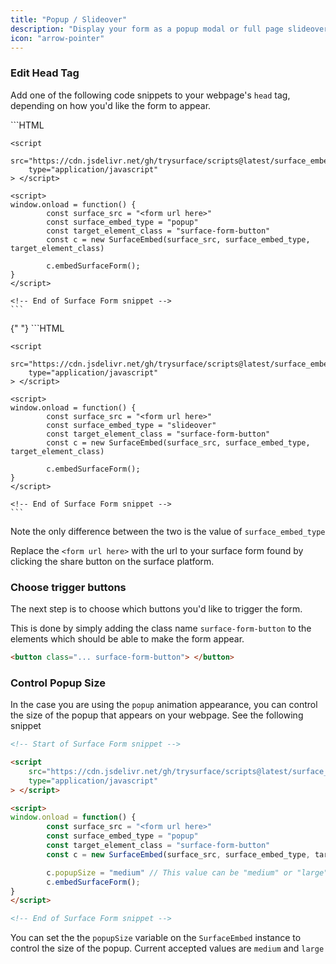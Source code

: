 ```yaml
---
title: "Popup / Slideover"
description: "Display your form as a popup modal or full page slideover"
icon: "arrow-pointer"
---
```


### Edit Head Tag

Add one of the following code snippets to your webpage's `head` tag, depending on how you'd like the form to appear.

<AccordionGroup>
  <Accordion title="Popup">
    ```HTML
    <!-- Start of Surface Form snippet -->

    <script
        src="https://cdn.jsdelivr.net/gh/trysurface/scripts@latest/surface_embed_v1.js"
        type="application/javascript"
    > </script>

    <script>
    window.onload = function() {
            const surface_src = "<form url here>"
            const surface_embed_type = "popup"
            const target_element_class = "surface-form-button"
            const c = new SurfaceEmbed(surface_src, surface_embed_type, target_element_class)

            c.embedSurfaceForm();
    }
    </script>

    <!-- End of Surface Form snippet -->
    ```

  </Accordion>
{" "}

<Accordion title="Slideover">
    ```HTML
    <!-- Start of Surface Form snippet -->

    <script
        src="https://cdn.jsdelivr.net/gh/trysurface/scripts@latest/surface_embed_v1.js"
        type="application/javascript"
    > </script>

    <script>
    window.onload = function() {
            const surface_src = "<form url here>"
            const surface_embed_type = "slideover"
            const target_element_class = "surface-form-button"
            const c = new SurfaceEmbed(surface_src, surface_embed_type, target_element_class)

            c.embedSurfaceForm();
    }
    </script>

    <!-- End of Surface Form snippet -->
    ```

</Accordion>
</AccordionGroup>

Note the only difference between the two is the value of `surface_embed_type`

Replace the `<form url here>` with the url to your surface form found by clicking the share button on the surface platform.

### Choose trigger buttons

The next step is to choose which buttons you'd like to trigger the form.

This is done by simply adding the class name `surface-form-button` to the elements which should be able to make the form appear.

```HTML
<button class="... surface-form-button"> </button>
```

### Control Popup Size

In the case you are using the `popup` animation appearance, you can control the size of the popup that appears on your webpage. See the following snippet

```HTML
<!-- Start of Surface Form snippet -->

<script
    src="https://cdn.jsdelivr.net/gh/trysurface/scripts@latest/surface_embed_v1.js"
    type="application/javascript"
> </script>

<script>
window.onload = function() {
        const surface_src = "<form url here>"
        const surface_embed_type = "popup"
        const target_element_class = "surface-form-button"
        const c = new SurfaceEmbed(surface_src, surface_embed_type, target_element_class)

        c.popupSize = "medium" // This value can be "medium" or "large"
        c.embedSurfaceForm();
}
</script>

<!-- End of Surface Form snippet -->
```

You can set the the `popupSize` variable on the `SurfaceEmbed` instance to control the size of the popup. Current accepted values are `medium` and `large`


